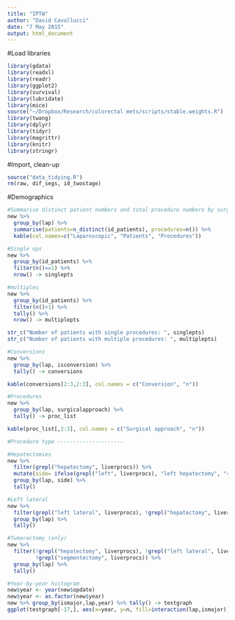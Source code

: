 ```yaml
---
title: "IPTW"
author: "David Cavallucci"
date: "7 May 2015"
output: html_document
---
```


#Load libraries
```r
library(gdata)
library(readxl)
library(readr)
library(ggplot2)
library(survival)
library(lubridate)
library(mice)
source("~/Dropbox/Research/colorectal mets/scripts/stable.weights.R")
library(twang)
library(dplyr)
library(tidyr)
library(magrittr)
library(knitr)
library(stringr)
```

#Import, clean-up
```r
source("data_tidying.R")
rm(raw, dif_segs, id_twostage)
```

#Demographics
```r
#Summarise distinct patient numbers and total procedure numbers by surgical approach
new %>% 
  group_by(lap) %>% 
  summarise(patients=n_distinct(id_patients), procedures=n()) %>% 
  kable(col.names=c("Laparoscopic", "Patients", "Procedures"))

#Single ops
new %>% 
  group_by(id_patients) %>% 
  filter(n()==1) %>% 
  nrow() -> singlepts

#multiples
new %>% 
  group_by(id_patients) %>% 
  filter(n()>1) %>% 
  tally() %>% 
  nrow() -> multiplepts

str_c("Number of patients with single procedures: ", singlepts)
str_c("Number of patients with multiple procedures: ", multiplepts)

#Conversions
new %>% 
  group_by(lap, isconversion) %>% 
  tally() -> conversions

kable(conversions[2:3,2:3], col.names = c("Conversion", "n"))

#Procedures
new %>% 
  group_by(lap, surgicalapproach) %>% 
  tally() -> proc_list

kable(proc_list[,2:3], col.names = c("Surgical approach", "n"))

#Procedure type ---------------------

#Hepatectomies
new %>% 
  filter(grepl("hepatectomy", liverprocs)) %>% 
  mutate(side= ifelse(grepl("left", liverprocs), "left hepatectomy", "right hepatectomy")) %>%
  group_by(lap, side) %>%
  tally()

#Left lateral
new %>% 
  filter(grepl("left lateral", liverprocs), !grepl("hepatectomy", liverprocs)) %>% 
  group_by(lap) %>%
  tally()

#Tumorectomy (only)
new %>% 
  filter(!grepl("hepatectomy", liverprocs), !grepl("left lateral", liverprocs), 
         !grepl("segmentectomy", liverprocs)) %>% 
  group_by(lap) %>%
  tally()

#Year-by-year histogram
new$year <- year(new$opdate)
new$year <- as.factor(new$year)
new %>% group_by(ismajor,lap,year) %>% tally() -> testgraph
ggplot(testgraph[-17,], aes(x=year, y=n, fill=interaction(lap,ismajor))) + geom_histogram(stat="identity")

```